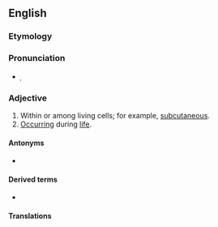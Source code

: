 ==English==

===Etymology===
{{prefix|en|intra|vital}}

===Pronunciation===
* {{IPA|/ɪntɹəˈvaɪtl/|lang=en}}̩

===Adjective===
{{en-adj|-}}

# Within or among living cells; for example, [[subcutaneous]].
# [[occur|Occur]]ring during [[life]].

====Antonyms====
* {{l|en|extravital}}

====Derived terms====
* {{l|en|intravital microscopy}}

====Translations====
{{trans-top|withing or among living cells}}
{{trans-mid}}
{{trans-bottom}}